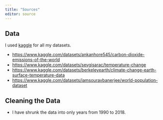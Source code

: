 ```yaml
---
title: "Sources"
editor: source
---
```


## Data

I used [kaggle](https://www.kaggle.com) for all my datasets.

-   <https://www.kaggle.com/datasets/ankanhore545/carbon-dioxide-emissions-of-the-world>
-   <https://www.kaggle.com/datasets/sevgisarac/temperature-change>
-   <https://www.kaggle.com/datasets/berkeleyearth/climate-change-earth-surface-temperature-data>
-   <https://www.kaggle.com/datasets/iamsouravbanerjee/world-population-dataset>

## Cleaning the Data

-   I have shrunk the data into only years from 1990 to 2018.
